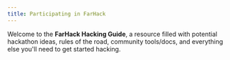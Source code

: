 ```yaml
---
title: Participating in FarHack
---
```


Welcome to the **FarHack Hacking Guide**, a resource filled with potential hackathon ideas, rules of the road, community tools/docs, and everything else you'll need to get started hacking.